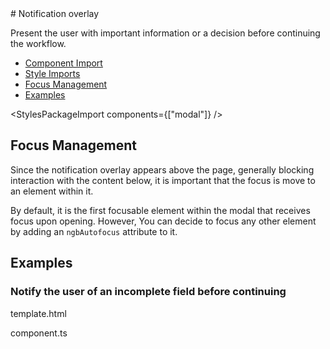 
<Meta of={notificationOverlayStories} />

<div className="docs-title">
  # Notification overlay

  <nav>
    <link-design of={JSON.stringify(notificationOverlayStories)}></link-design>
    <PostComponentDemoLink component="notification-overlay" />
  </nav>
</div>

<p className="lead">Present the user with important information or a decision before continuing the workflow.</p>

<ul>
  <li>
    <a href="#component-import" target="_self">Component Import</a>
  </li>
  <li>
    <a href="#style-imports" target="_self">Style Imports</a>
  </li>
  <li>
    <a href="#focus-management" target="_self">Focus Management</a>
  </li>
  <li>
    <a href="#examples" target="_self">Examples</a>
  </li>
</ul>

<NgbComponentImport module="NgbModalModule" />

<StylesPackageImport components={["modal"]} />

## Focus Management
Since the notification overlay appears above the page, generally blocking interaction with the content below,
it is important that the focus is move to an element within it.

By default, it is the first focusable element within the modal that receives focus upon opening.
However, You can decide to focus any other element by adding an `ngbAutofocus` attribute to it.

## Examples

### Notify the user of an incomplete field before continuing

<PostTabs>
  <PostTabHeader slot="tabs" panel="basicExampleHTML">template.html</PostTabHeader>
  <PostTabPanel name="basicExampleHTML">
    <Source code={basicExampleHTML} language="html"/>
  </PostTabPanel>

  <PostTabHeader slot="tabs" panel="basicExampleAngular">component.ts</PostTabHeader>
  <PostTabPanel name="basicExampleAngular">
    <Source code={basicExampleAngular} language="ts"/>
  </PostTabPanel>
</PostTabs>

